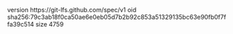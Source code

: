 version https://git-lfs.github.com/spec/v1
oid sha256:79c3ab18f0ca50ae6e0eb05d7b2b92c853a51329135bc63e90fb0f7ffa39c514
size 4759
